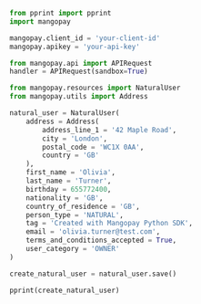   
```python Python  
from pprint import pprint
import mangopay

mangopay.client_id = 'your-client-id'
mangopay.apikey = 'your-api-key'

from mangopay.api import APIRequest
handler = APIRequest(sandbox=True)

from mangopay.resources import NaturalUser
from mangopay.utils import Address

natural_user = NaturalUser(
    address = Address(
        address_line_1 = '42 Maple Road',
        city = 'London',
        postal_code = 'WC1X 0AA',
        country = 'GB'
    ),
    first_name = 'Olivia',
    last_name = 'Turner',
    birthday = 655772400,
    nationality = 'GB',
    country_of_residence = 'GB',
    person_type = 'NATURAL',
    tag = 'Created with Mangopay Python SDK',
    email = 'olivia.turner@test.com',
    terms_and_conditions_accepted = True, 
    user_category = 'OWNER' 
)

create_natural_user = natural_user.save()

pprint(create_natural_user)

  
```